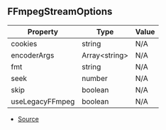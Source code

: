 ## FFmpegStreamOptions

| Property | Type | Value |
| ----------- | ----------- | ----------- |
| cookies | string | N/A |
| encoderArgs | Array\<string> | N/A |
| fmt | string | N/A |
| seek | number | N/A |
| skip | boolean | N/A |
| useLegacyFFmpeg | boolean | N/A |


- [Source](https://github.com/Androz2091/discord-player/blob/fe42dd7/packages/discord-player/src/utils/FFmpegStream.ts#L5)